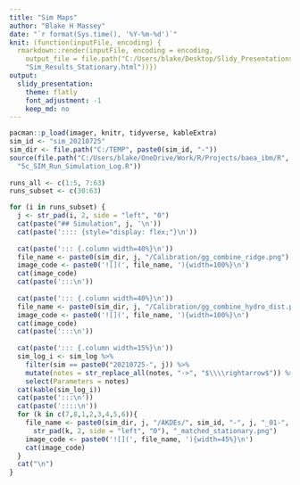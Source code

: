 ```yaml
---
title: "Sim Maps"
author: "Blake H Massey"
date: "`r format(Sys.time(), '%Y-%m-%d')`"
knit: (function(inputFile, encoding) { 
  rmarkdown::render(inputFile, encoding = encoding, 
    output_file = file.path("C:/Users/blake/Desktop/Slidy_Presentations", 
    "Sim_Results_Stationary.html"))})
output: 
  slidy_presentation:
    theme: flatly
    font_adjustment: -1
    keep_md: no
---
```


```r
pacman::p_load(imager, knitr, tidyverse, kableExtra)
sim_id <- "sim_20210725"
sim_dir <- file.path("C:/TEMP", paste0(sim_id, "-"))  
source(file.path("C:/Users/blake/OneDrive/Work/R/Projects/baea_ibm/R",
  "5c_SIM_Run_Simulation_Log.R"))
  
runs_all <- c(1:5, 7:63)
runs_subset <- c(30:63)

for (i in runs_subset) {  
  j <- str_pad(i, 2, side = "left", "0")
  cat(paste("## Simulation", j, '\n'))
  cat(paste(':::: {style="display: flex;"}\n'))
  
  cat(paste('::: {.column width=40%}\n'))
  file_name <- paste0(sim_dir, j, "/Calibration/gg_combine_ridge.png")
  image_code <- paste0('![](', file_name, '){width=100%}\n')
  cat(image_code)
  cat(paste(':::\n'))
  
  cat(paste('::: {.column width=40%}\n'))
  file_name <- paste0(sim_dir, j, "/Calibration/gg_combine_hydro_dist.png")
  image_code <- paste0('![](', file_name, '){width=100%}\n')
  cat(image_code)
  cat(paste(':::\n'))
  
  cat(paste('::: {.column width=15%}\n'))
  sim_log_i <- sim_log %>%
    filter(sim == paste0("20210725-", j)) %>%
    mutate(notes = str_replace_all(notes, "->", "$\\\\rightarrow$")) %>%
    select(Parameters = notes)
  cat(kable(sim_log_i))  
  cat(paste(':::\n'))
  cat(paste('::::\n'))
  for (k in c(7,8,1,2,3,4,5,6)){
    file_name <- paste0(sim_dir, j, "/AKDEs/", sim_id, "-", j, "_01-",
      str_pad(k, 2, side = "left", "0"), "_matched_stationary.png")
    image_code <- paste0('![](', file_name, '){width=45%}\n')
    cat(image_code)
  }
  cat("\n")
}
```
